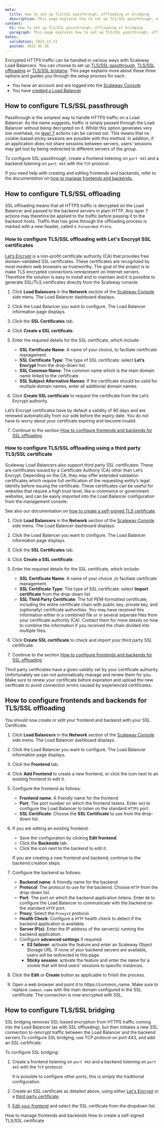 ```yaml
---
meta:
  title: How to set up TLS/SSL passthrough, offloading or bridging
  description: This page explains how to set up TLS/SSL passthrough, offloading or bridging
content:
  h1: How to set up TLS/SSL passthrough, offloading or bridging
  paragraph: This page explains how to set up TLS/SSL passthrough, offloading or bridging
dates:
  validation: 2021-12-31
  posted: 2021-05-26
---
```


Encrypted HTTPS traffic can be handled in various ways with Scaleway Load Balancers. You can choose to set up [TLS/SSL passthrough](/network/load-balancer/concepts#ssl-passthrough), [TLS/SSL offloading](/network/load-balancer/concepts#ssl-offloading) or [TLS/SSL bridging](/network/load-balancer/concepts#ssl-bridging). This page explains more about these three options and guides you through the setup process for each.

<Message type="requirement">

- You have an account and are logged into the [Scaleway Console](https://console.scaleway.com) 
- You have [created a Load Balancer](/network/load-balancer/how-to/create-load-balancer)

</Message>

## How to configure TLS/SSL passthrough

Passthrough is the simplest way to handle HTTPS traffic on a Load Balancer. As the name suggests, traffic is simply passed through the Load Balancer without being decrypted on it. Whilst this option generates very low overhead, no [layer 7](https://en.wikipedia.org/wiki/OSI_model#Layer_7:_Application_Layer) actions can be carried out. This means that no cookie-based sticky sessions are possible with this method. 
In addition, if an application does not share sessions between servers, users’ sessions may get lost by being redirected to different servers of the group.

To configure SSL passthrough, create a frontend listening on `port 443` and a backend listening on `port 443` with the `TCP` protocol.

If you need help with creating and editing frontends and backends, refer to the documentation on [how to manage frontends and backends.](/network/load-balancer/how-to/manage-frontends-and-backends)

## How to configure TLS/SSL offloading

SSL offloading means that all HTTPS traffic is decrypted on the Load Balancer and passed to the backend servers in plain HTTP. Any layer 7 actions may therefore be applied to the traffic before passing it to the backend hosts. Traffic that has gone through the offloading process is marked with a new header, called `X-Forwarded-Proto`.

### How to configure TLS/SSL offloading with Let's Encrypt SSL certificates

[Let’s Encrypt](https://letsencrypt.org/) is a non-profit certificate authority (CA) that provides free domain-validated SSL certificates. These certificates are recognized by most modern web browsers as trustworthy. The goal of the project is to make TLS encrypted connections omnipresent on Internet servers. Therefore the solution is easy to install and to maintain and it is possible to generate SSL/TLS certificates directly from the Scaleway console.

1. Click **Load Balancers** in the **Network** section of the [Scaleway Console](https://console.scaleway.com) side menu. The Load Balancer dashboard displays. 

2. Click the Load Balancer you want to configure. The Load Balancer information page displays. 

3. Click the **SSL Certificates** tab. 

4. Click **Create a SSL certificate**.

5. Enter the required details for the SSL certificate, which include:
	- **SSL Certificate Name**: A name of your choice, to faciliate certificate management.
	- **SSL Certificate Type**: The type of SSL certificate: select **Let’s Encrypt** from the drop-down list.
	- **SSL Common Name**: The common name which is the main domain name linked to the certificate.
	- **SSL Subject Alternative Names**: If the certificate should be valid for multiple domain names, enter all additional domain names.

	<Lightbox src="assets/scaleway-create-ssl-lets-encrypt.png" />

6. Click **Create SSL certificate** to request the certificate from the Let’s Encrypt authority.

<Message type="note">

Let’s Encrypt certificates have by default a validity of 90 days and are renewed automatically from our side before the expiry date. You do not have to worry about your certificate expiring and become invalid.

</Message>

7. Continue to the section [How to configure frontends and backends for SSL offloading](#how-to-configure-frontends-and-backends-for-tlsssl-offloading).

### How to configure TLS/SSL offloading using a third party TLS/SSL certificate

Scaleway Load Balancers also support third party SSL certificates. These are certificates issued by a Certificate Authoriy (CA) other than Let’s Encrypt. Depending on the CA, they may offer extended validation certificates which require full verification of the requesting entity’s legal identity before issuing the certificate. These certificates can be useful for websites that require a high trust level, like e-commerce or government websites, and can be easily imported into the Load Balancer configuration from the management console.

See also our documentation on [how to create a self-signed TLS certificate](/network/load-balancer/how-to/create-self-signed-tls-certificate).

1. Click **Load Balancers** in the **Network** section of the [Scaleway Console](https://console.scaleway.com) side menu. The Load Balancer dashboard displays. 

2. Click the Load Balancer you want to configure. The Load Balancer information page displays. 

3. Click the **SSL Certificates** tab. 

4. Click **Create a SSL certificate**.

5. Enter the required details for the SSL certificate, which include:
	- **SSL Certificate Name**: A name of your choice ,to faciliate certificate management.
	- **SSL Certificate Type**: The type of SSL certificate: select **Import certificate** from the drop-down list.
	- **SSL Third Party Certificate**: The full PEM-formatted certificate, including the entire certificate chain with public key, private key, and (optionally) certificate authorities. You may have received this information either in a combined file or in several seperate files from your certificate authority (CA). Contact them for more details on how to combine the information if you received the chain divided into multiple files.

	<Lightbox src="assets/scaleway-create-ssl-third-party.png" />	

6. Click **Create SSL certificate** to check and import your third party SSL certificate.

7. Continue to the section [How to configure frontends and backends for SSL offloading](#how-to-configure-frontends-and-backends-for-tlsssl-offloading)

<Message type="note">

Third party certficiates have a given validity set by your certificate authority. Unfortunately we can not automatically manage and renew them for you. Make sure to renew your certificate before expiration and upload the new certficate to avoid connection errors caused by experienced certificates.

</Message>

## How to configure frontends and backends for TLS/SSL offloading

You should now create or edit your frontend and backend with your SSL Certificate.

1. Click **Load Balancers** in the **Network** section of the [Scaleway Console](https://console.scaleway.com) side menu. The Load Balancer dashboard displays. 

2. Click the Load Balancer you want to configure. The Load Balancer information page displays. 

3. Click the **Frontend** tab.

4. Click **Add Frontend** to create a new frontend, or click the <Icon name="more" /> icon next to an existing frontend to edit it.

5. Configure the frontend as follows:
	- **Frontend name**: A friendly name for the frontend
	- **Port**: The port number on which the frontend listens. Enter `443` to configure the Load Balancer to listen on the standard `HTTPS` port.
	- **SSL Certificate**: Choose the **SSL Certificate** to use from the drop-down list.

6. If you are editing an existing frontend:
	- Save the configuration by clicking **Edit frontend**.
	- Click the **Backends** tab.
	- Click the <Icon name="more" /> icon next to the backend to edit it.

	If you are creating a new frontend and backend, continue to the backend creation steps.

7. Configure the backend as follows:
	- **Backend name**: A friendly name for the backend
	- **Protocol**: The protocol to use for the backend. Choose `HTTP` from the drop-down list.
	- **Port**: The port on which the backend application listens. Enter `80` to configure the Load Balancer to communicate with the backend on the standard `HTTP` port.
	- **Proxy**: Select the `Proxyv2` protocol.
	- **Health Check**: Configure a `HTTP` health check to detect if the backend application is available.
	- **Server IP(s)**: Enter the IP address of the server(s) running the backend application.
    - Configure **advanced settings** if required:
      - **S3 failover**: activate the feature and enter an Scaleway Object Storage URL. If none of your backend servers are available, users will be redirected to this page.
      - **Sticky session**: activate the feature and enter the name for a cookie that will bind users' sessions to specific instances. 

8. Click the **Edit** or **Create** button as applicable to finish the process.

9. Open a web browser and point it to https://common_name. Make sure to replace `common_name` with the main domain configured in the SSL certificate. The connection is now encrypted with SSL.

<Lightbox src="assets/scaleway-connection-encrypted-ssl.png" />	

## How to configure TLS/SSL bridging

SSL bridging removes SSL-based encryption from HTTPS traffic coming into the Load Balancer (as with SSL offloading), but then initiates a new SSL connection to rencrypt traffic between the Load Balancer and the backend servers.To configure SSL bridging, use TCP protocol on port 443, and add an SSL certificate.

To configure SSL bridging:

1. Create a frontend listening on `port 443` and a backend listening on `port 443` with the `TCP` protocol.

	<Message type="note">

	It is possible to configure other ports, this is simply the traditional configuration.

	</Message>

2. Create an SSL certificate as detailed above, using either [Let's Encrypt](#how-to-configure-tlsssl-offloading-with-let's-encrypt-ssl-certificates) or a [third party certificate](#how-to-configure-tlsssl-offloading-using-a-third-party-tlsssl-certificate).

3. [Edit your frontend](/network/load-balancer/how-to/manage-frontends-and-backends#how-to-edit-frontends) and select the SSL certficate from the dropdown list.


<Navigation title="See Also">
  <PreviousButton to="/network/load-balancer/how-to/manage-frontends-and-backends/">How to manage frontends and backends</PreviousButton>
  <NextButton to="/network/load-balancer/how-to/create-self-signed-tls-certificate/">How to create a self-signed TLS/SSL certificate</NextButton>
</Navigation>
